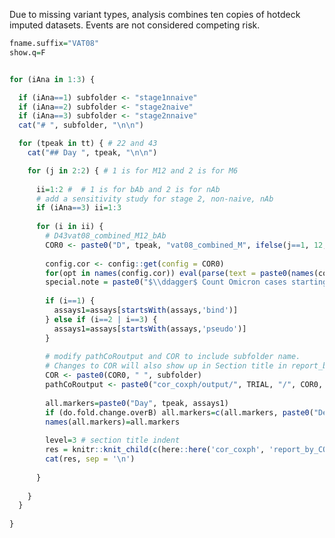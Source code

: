 Due to missing variant types, analysis combines ten copies of hotdeck imputed datasets. Events are not considered competing risk.

```r

fname.suffix="VAT08"
show.q=F


for (iAna in 1:3) {

  if (iAna==1) subfolder <- "stage1nnaive"
  if (iAna==2) subfolder <- "stage2naive"
  if (iAna==3) subfolder <- "stage2nnaive"
  cat("# ", subfolder, "\n\n")

  for (tpeak in tt) { # 22 and 43
    cat("## Day ", tpeak, "\n\n")

    for (j in 2:2) { # 1 is for M12 and 2 is for M6
      
      ii=1:2 #  # 1 is for bAb and 2 is for nAb 
      # add a sensitivity study for stage 2, non-naive, nAb
      if (iAna==3) ii=1:3
      
      for (i in ii) {
        # D43vat08_combined_M12_bAb
        COR0 <- paste0("D", tpeak, "vat08_combined_M", ifelse(j==1, 12, 6), "_", switch(i, '1'='bAb', '2'='nAb', '3'='nAb.st2.sen'))
        
        config.cor <- config::get(config = COR0)
        for(opt in names(config.cor)) eval(parse(text = paste0(names(config.cor[opt])," <- config.cor[[opt]]")))
        special.note = paste0("$\\ddagger$ Count Omicron cases starting 7 days post Day ", tpeak, ".")
        
        if (i==1) {
          assays1=assays[startsWith(assays,'bind')]
        } else if (i==2 | i==3) {
          assays1=assays[startsWith(assays,'pseudo')]
        }
    
        # modify pathCoRoutput and COR to include subfolder name. 
        # Changes to COR will also show up in Section title in report_by_COR.Rmd
        COR <- paste0(COR0, " ", subfolder)
        pathCoRoutput <- paste0("cor_coxph/output/", TRIAL, "/", COR0, "/", subfolder)
      
        all.markers=paste0("Day", tpeak, assays1)
        if (do.fold.change.overB) all.markers=c(all.markers, paste0("Delta", tpeak, "overB", assays1))
        names(all.markers)=all.markers
      
        level=3 # section title indent
        res = knitr::knit_child(c(here::here('cor_coxph', 'report_by_COR.Rmd')), quiet = TRUE)
        cat(res, sep = '\n')
        
      }
      
    }
  }
  
}
```
